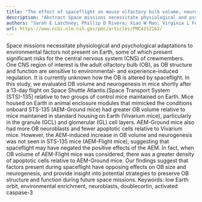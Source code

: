 ```yaml
---
title: "The effect of spaceflight on mouse olfactory bulb volume, neurogenesis, and cell death indicates the protective effect of novel environment"
description: "Abstract Space missions necessitate physiological and psychological adaptations to environmental factors not present on Earth, some of which present significant risks for the central nervous system (C..."
authors: "Sarah E Latchney; Phillip D Rivera; Xiao W Mao; Virginia L Ferguson; Ted A Bateman; Louis S Stodieck; Gregory A Nelson; Amelia J Eisch"
url: https://www.ncbi.nlm.nih.gov/pmc/articles/PMC4152162/
---
```


Space missions necessitate physiological and psychological adaptations to environmental factors not present on Earth, some of which present significant risks for the central nervous system (CNS) of crewmembers. One CNS region of interest is the adult olfactory bulb (OB), as OB structure and function are sensitive to environmental- and experience-induced regulation. It is currently unknown how the OB is altered by spaceflight. In this study, we evaluated OB volume and neurogenesis in mice shortly after a 13-day flight on Space Shuttle Atlantis [Space Transport System (STS)-135] relative to two groups of control mice maintained on Earth. Mice housed on Earth in animal enclosure modules that mimicked the conditions onboard STS-135 (AEM-Ground mice) had greater OB volume relative to mice maintained in standard housing on Earth (Vivarium mice), particularly in the granule (GCL) and glomerular (GL) cell layers. AEM-Ground mice also had more OB neuroblasts and fewer apoptotic cells relative to Vivarium mice. However, the AEM-induced increase in OB volume and neurogenesis was not seen in STS-135 mice (AEM-Flight mice), suggesting that spaceflight may have negated the positive effects of the AEM. In fact, when OB volume of AEM-Flight mice was considered, there was a greater density of apoptotic cells relative to AEM-Ground mice. Our findings suggest that factors present during spaceflight have opposing effects on OB size and neurogenesis, and provide insight into potential strategies to preserve OB structure and function during future space missions. Keywords: low Earth orbit, environmental enrichment, neuroblasts, doublecortin, activated caspase-3
